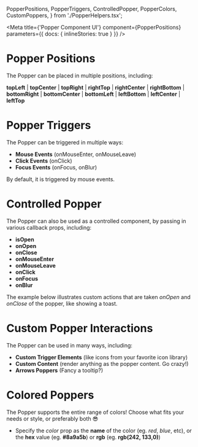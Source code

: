   PopperPositions,
  PopperTriggers,
  ControlledPopper,
  PopperColors,
  CustomPoppers,
} from './PopperHelpers.tsx';

<Meta
  title={'Popper Component UI'}
  component={PopperPositions}
  parameters={{ docs: { inlineStories: true } }}
/>

# Popper Positions

The Popper can be placed in multiple positions, including:

**topLeft** | **topCenter** | **topRight** | **rightTop** | **rightCenter** | **rightBottom** | **bottomRight** | **bottomCenter** | **bottomLeft** | **leftBottom** | **leftCenter** | **leftTop**

<Canvas>
  <Story name="it renders the popper in all positions">
    <PopperPositions />
  </Story>
</Canvas>

# Popper Triggers

The Popper can be triggered in multiple ways:

- **Mouse Events** (onMouseEnter, onMouseLeave)
- **Click Events** (onClick)
- **Focus Events** (onFocus, onBlur)

By default, it is triggered by mouse events.

<Canvas>
  <Story name="it renders the popper with the triggers">
    <PopperTriggers />
  </Story>
</Canvas>

# Controlled Popper

The Popper can also be used as a controlled component, by passing in various callback props, including:

- **isOpen**
- **onOpen**
- **onClose**
- **onMouseEnter**
- **onMouseLeave**
- **onClick**
- **onFocus**
- **onBlur**

The example below illustrates custom actions that are taken _onOpen_ and _onClose_ of the popper, like showing a toast.

<Canvas>
  <Story name="it renders a controlled popper">
    <ControlledPopper />
  </Story>
</Canvas>

# Custom Popper Interactions

The Popper can be used in many ways, including:

- **Custom Trigger Elements** (like icons from your favorite icon library)
- **Custom Content** (render anything as the popper content. Go crazy!)
- **Arrows Poppers** (Fancy a tooltip?)

<Canvas>
  <Story name="it renders various customized poppers">
    <CustomPoppers />
  </Story>
</Canvas>

# Colored Poppers

The Popper supports the entire range of colors! Choose what fits your needs or style, or preferably both &#128526;

- Specify the _color_ prop as the **name** of the color (eg. _red_, _blue_, etc), or the **hex** value (eg. **#8a9a5b**) or **rgb** (eg. **rgb(242, 133,0)**)

<Canvas>
  <Story name="it renders coloured poppers">
    <PopperColors />
  </Story>
</Canvas>
